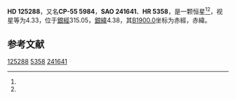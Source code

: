 {{Starbox begin
| name = HD 125288
}}
{{Starbox observe
| epoch = [[J2000.0|J2000.0]]
| constell = {{星座名待查}}<ref name=SIMBAD>{{cite web
 | url=http://simbad.u-strasbg.fr/simbad/sim-id?Ident=HR+5358
 | title =Pulsating variable Star
 | publisher=Centre de Données astronomiques de Strasbourg
 | work=SIMBAD
 | accessdate=2012-07-13}}</ref><ref name=DATA>{{cite web
 | url=http://vizier.u-strasbg.fr/viz-bin/VizieR-5?-out.add=.&-source=5050&-corr=PK=HR&-out.max=9999&HR=5358
 | title=VizieR Detailed Page
 | accessdate=2012-07-13
 | archive-date=2016-03-04
 | archive-url=https://web.archive.org/web/20160304204948/http://vizier.u-strasbg.fr/viz-bin/VizieR-5?-out.add=.&-source=5050&-corr=PK=HR&-out.max=9999&HR=5358
 | dead-url=no
 }}</ref>
| 星官 = 
| ra = {{RA|14|20|19.5}}<ref name=SIMBAD /><ref name=DATA />
| dec = {{DEC|-56|23|12}}<ref name=SIMBAD /><ref name=DATA />
| appmag_v = 4.33<ref name=SIMBAD /><ref name=DATA />
}}
{{Starbox character
| class = B6Ib<ref name=SIMBAD /><ref name=DATA />
| b-v = 0.12<ref name=SIMBAD /><ref name=DATA />
| u-b = -0.43<ref name=SIMBAD /><ref name=DATA />
| r-i = <ref name=SIMBAD /><ref name=DATA />
| variable = 
}}
{{Starbox astrometry
| radial_v = -0.43
| prop_mo_ra = 4
| parallax = 
| p_error = 
}}
{{Starbox catalog
| names =CP-55 5984，[[SAO星表|SAO]] 241641，[[HD星表|HD]] 125288，[[HR星表|HR]] 5358}}
{{Starbox reference |Simbad=HR+5358}}
{{Starbox end}}

'''HD 125288'''，又名'''CP-55 5984'''，'''SAO 241641'''、'''HR 5358'''，是一颗恒星<ref name=SIMBAD /><ref name=DATA />，视星等为4.33，位于[[銀道座標系|銀經]]315.05，[[銀道座標系|銀緯]]4.38，其[[B1900.0|B1900.0]]坐标为赤經{{RA|14|13|20.2}}，赤緯{{DEC|-55|4.38|32}}。

== 参考文献 ==
{{reflist}}

{{star-stub}}

[[Category:HD和HDE天體|125288]]
[[Category:HR天體|5358]]
[[Category:SAO天體|241641]]